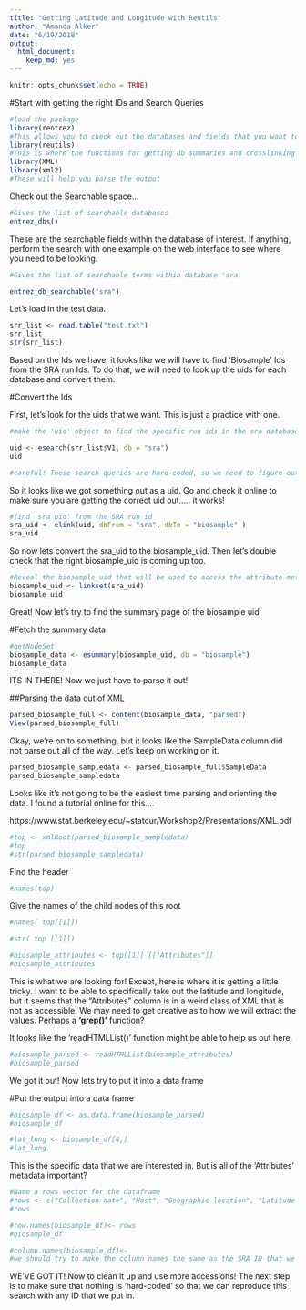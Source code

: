 ```yaml
---
title: "Getting Latitude and Longitude with Reutils"
author: "Amanda Alker"
date: "6/19/2018"
output: 
  html_document: 
    keep_md: yes
---
```


```r
knitr::opts_chunk$set(echo = TRUE)
```


#Start with getting the right IDs and Search Queries


```r
#load the package
library(rentrez)
#This allows you to check out the databases and fields that you want to search
library(reutils)
#This is where the functions for getting db summaries and crosslinking the IDs are found
library(XML)
library(xml2)
#These will help you parse the output
```


Check out the Searchable space...


```r
#Gives the list of searchable databases
entrez_dbs()
```



These are the searchable fields within the database of interest. If anything, perform the search with one example on the web interface to see where you need to be looking.



```r
#Gives the list of searchable terms within database 'sra'

entrez_db_searchable("sra")
```


Let's load in the test data.. 

```r
srr_list <- read.table("test.txt")
srr_list
str(srr_list)
```


Based on the Ids we have, it looks like we will have to find 'Biosample' Ids from the SRA run Ids. To do that, we will need to look up the uids for each database and convert them. 



#Convert the Ids


First, let's look for the uids that we want. This is just a practice with one.



```r
#make the 'uid' object to find the specific run ids in the sra database

uid <- esearch(srr_list$V1, db = "sra")
uid

#careful! These search queries are hard-coded, so we need to figure out a better way to have inputs for the function
```



So it looks like we got something out as a uid. Go and check it online to make sure you are getting the correct uid out..... it works!



```r
#find 'sra uid' from the SRA run id
sra_uid <- elink(uid, dbFrom = "sra", dbTo = "biosample" )
sra_uid
```



So now lets convert the sra_uid to the biosample_uid. Then let's double check that the right biosample_uid is coming up too. 




```r
#Reveal the biosample_uid that will be used to access the attribute metadata
biosample_uid <- linkset(sra_uid)
biosample_uid
```



Great! Now let's try to find the summary page of the biosample uid


#Fetch the summary data 



```r
#getNodeSet
biosample_data <- esummary(biosample_uid, db = "biosample")
biosample_data
```


ITS IN THERE! Now we just have to parse it out!



##Parsing the data out of XML



```r
parsed_biosample_full <- content(biosample_data, "parsed")
View(parsed_biosample_full)
```



Okay, we're on to something, but it looks like the SampleData column did not parse out all of the way. Let's keep on working on it.



```r
parsed_biosample_sampledata <- parsed_biosample_full$SampleData
parsed_biosample_sampledata
```




Looks like it's not going to be the easiest time parsing and orienting the data. I found a tutorial online for this....



https://www.stat.berkeley.edu/~statcur/Workshop2/Presentations/XML.pdf



```r
#top <- xmlRoot(parsed_biosample_sampledata)
#top
#str(parsed_biosample_sampledata)
```


Find the header 


```r
#names(top)
```


Give the names of the child nodes of this root


```r
#names( top[[1]])
```


```r
#str( top [[1]])
```


```r
#biosample_attributes <- top[[1]] [["Attributes"]]
#biosample_attributes
```



This is what we are looking for! Except, here is where it is getting a little tricky. I want to be able to specifically take out the latitude and longitude, but it seems that the "Attributes" column is in a weird class of XML that is not as accessible. We may need to get creative as to how we will extract the values. Perhaps a **'grep()'** function?



It looks like the 'readHTMLList()' function might be able to help us out here.


```r
#biosample_parsed <- readHTMLList(biosample_attributes)
#biosample_parsed
```


We got it out! Now lets try to put it into a data frame 

#Put the output into a data frame 


```r
#biosample_df <- as.data.frame(biosample_parsed)
#biosample_df
```



```r
#lat_long <- biosample_df[4,]
#lat_long
```


This is the specific data that we are interested in. But is all of the 'Attributes' metadata important?


```r
#Name a rows vector for the dataframe
#rows <- c("Collection date", "Host", "Geographic location", "Latitude and longitude", "Isolation source")
#rows
```



```r
#row.names(biosample_df)<- rows
#biosample_df

#column.names(biosample_df)<- 
#we should try to make the column names the same as the SRA ID that we are first searching with.  
```



WE'VE GOT IT! Now to clean it up and use more accessions! The next step is to make sure that nothing is 'hard-coded' so that we can reproduce this search with any ID that we put in.
